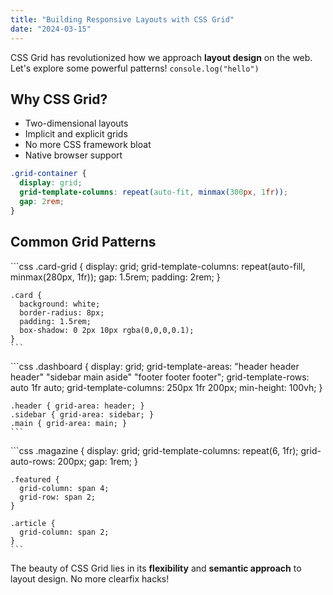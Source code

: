 ```yaml
---
title: "Building Responsive Layouts with CSS Grid"
date: "2024-03-15"
---
```


CSS Grid has revolutionized how we approach **layout design** on the web. Let's explore some powerful patterns! `console.log("hello")`

## Why CSS Grid?

- Two-dimensional layouts
- Implicit and explicit grids
- No more CSS framework bloat
- Native browser support

```css
.grid-container {
  display: grid;
  grid-template-columns: repeat(auto-fit, minmax(300px, 1fr));
  gap: 2rem;
}
```

## Common Grid Patterns

<Tabs>
  <TabPanel title="Card Layout">
    ```css
    .card-grid {
      display: grid;
      grid-template-columns: repeat(auto-fill, minmax(280px, 1fr));
      gap: 1.5rem;
      padding: 2rem;
    }
    
    .card {
      background: white;
      border-radius: 8px;
      padding: 1.5rem;
      box-shadow: 0 2px 10px rgba(0,0,0,0.1);
    }
    ```
  </TabPanel>
  
  <TabPanel title="Dashboard Layout">
    ```css
    .dashboard {
      display: grid;
      grid-template-areas:
        "header header header"
        "sidebar main aside"
        "footer footer footer";
      grid-template-rows: auto 1fr auto;
      grid-template-columns: 250px 1fr 200px;
      min-height: 100vh;
    }
    
    .header { grid-area: header; }
    .sidebar { grid-area: sidebar; }
    .main { grid-area: main; }
    ```
  </TabPanel>
  
  <TabPanel title="Magazine Layout">
    ```css
    .magazine {
      display: grid;
      grid-template-columns: repeat(6, 1fr);
      grid-auto-rows: 200px;
      gap: 1rem;
    }
    
    .featured {
      grid-column: span 4;
      grid-row: span 2;
    }
    
    .article {
      grid-column: span 2;
    }
    ```
  </TabPanel>
</Tabs>

The beauty of CSS Grid lies in its **flexibility** and **semantic approach** to layout design. No more clearfix hacks!
